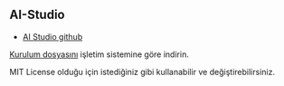 ## AI-Studio

- [AI Studio github](https://github.com/MindWorkAI/AI-Studio)


[Kurulum dosyasını](https://github.com/MindWorkAI/AI-Studio/blob/main/documentation/Setup.md) işletim sistemine göre indirin.


MIT License olduğu için istediğiniz gibi kullanabilir ve değiştirebilirsiniz.


